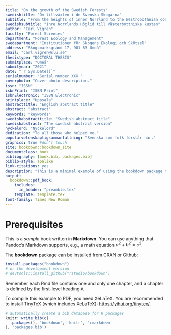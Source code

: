 ```yaml
--- 
title: "On the growth of the Swedish Forests"
swedishtitle: "Om tillväxten i de Svenska Skogarna"
subtitle: "From the heights of inner Norrland to the Westrobothnian coast"
swedishsubtitle: "Inre Norrlands Höglid till Västerbottniska kusten"
author: "Carl Vigren"
faculty: "Forest Sciences"
department: "Forest Ecology and Management"
swedepartment: "Institutionen för Skogens Ekologi och Skötsel"
address: "Skogsmarksgränd 17, 901 83 Umeå"
email: "carl.vigren@slu.se"
thesistype: "DOCTORAL THESIS"
submitplace: "Umeå"
submityear: "2021"
date: "`r Sys.Date()`"
serialnumber: "Serial number XXX "
coverphoto: "Cover photo description."
issn: "ISSN"
isbnPrint: "ISBN Print"
isbnElectronic: "ISBN Electronic"
printplace: "Uppsala"
abstracttitle: "English abstract title"
abstract: "abstract"
keywords: "keywords"
swedishabstracttitle: "Swedish abstract title"
swedishabstract: "The swedish abstract version"
nyckelord: "Nyckelord"
dedication: "To all those who helped me."
popularvetenskapligsammanfattning: "Svenska som folk förstår här."
graphics: true #don't touch
site: bookdown::bookdown_site
documentclass: book
bibliography: [book.bib, packages.bib]
biblio-style: apalike
link-citations: yes
description: "This is a minimal example of using the bookdown package to write a book. The output format for this example is bookdown::gitbook."
output:
  bookdown::pdf_book:
    includes:
      in_header: "preamble.tex"
    template: template.tex
font-family: Times New Roman
---
```


# Prerequisites

This is a _sample_ book written in **Markdown**. You can use anything that Pandoc's Markdown supports, e.g., a math equation $a^2 + b^2 = c^2$.

The **bookdown** package can be installed from CRAN or Github:

```r
install.packages("bookdown")
# or the development version
# devtools::install_github("rstudio/bookdown")
```

Remember each Rmd file contains one and only one chapter, and a chapter is defined by the first-level heading `#`.

To compile this example to PDF, you need XeLaTeX. You are recommended to install TinyTeX (which includes XeLaTeX): <https://yihui.org/tinytex/>.

```r
# automatically create a bib database for R packages
knitr::write_bib(c(
  .packages(), 'bookdown', 'knitr', 'rmarkdown'
), 'packages.bib')
```

